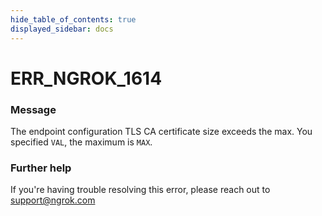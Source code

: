 ```yaml
---
hide_table_of_contents: true
displayed_sidebar: docs
---
```



# ERR_NGROK_1614

### Message

The endpoint configuration TLS CA certificate size exceeds the max. You specified `VAL`, the maximum is `MAX`.

### Further help

If you're having trouble resolving this error, please reach out to [support@ngrok.com](mailto:support@ngrok.com?subject=Help%20with%20ERR_NGROK_1614)

<ErrorDetails error="err_ngrok_1614" />
